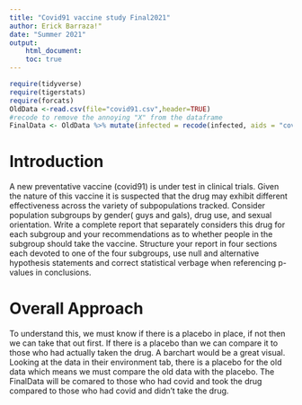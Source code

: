 ```yaml
---
title: "Covid91 vaccine study Final2021"
author: Erick Barraza!"
date: "Summer 2021"
output: 
    html_document:
    toc: true
---
```


```r
require(tidyverse)
require(tigerstats)
require(forcats)
OldData <-read.csv(file="covid91.csv",header=TRUE)
#recode to remove the annoying "X" from the dataframe
FinalData <- OldData %>% mutate(infected = recode(infected, aids = "covid", none = "OK" )) %>% select(-one_of("X"))
```

# Introduction

A new  preventative vaccine (covid91) is under test in clinical trials. Given the nature of this vaccine it is suspected that the drug may exhibit different effectiveness across the variety of subpopulations tracked. Consider population subgroups by gender( guys and gals), drug use, and sexual orientation. Write a complete report that separately considers this drug for each subgroup and your recommendations as to whether people in the subgroup should take the vaccine. Structure your report in four sections each devoted to one of the four subgroups, use null and alternative hypothesis statements and correct statistical verbage when referencing p-values in conclusions.

# Overall Approach
To understand this, we must know if there is a placebo in place, if not then we can take that out first. If there is a placebo than we can compare it to those who had actually taken the drug. A barchart would be a great visual. Looking at the data in their environment tab, there is a placebo for the old data which means we must compare the old data with the placebo. The FinalData will be comared to those who had covid and took the drug compared to those who had covid and didn't take the drug.

